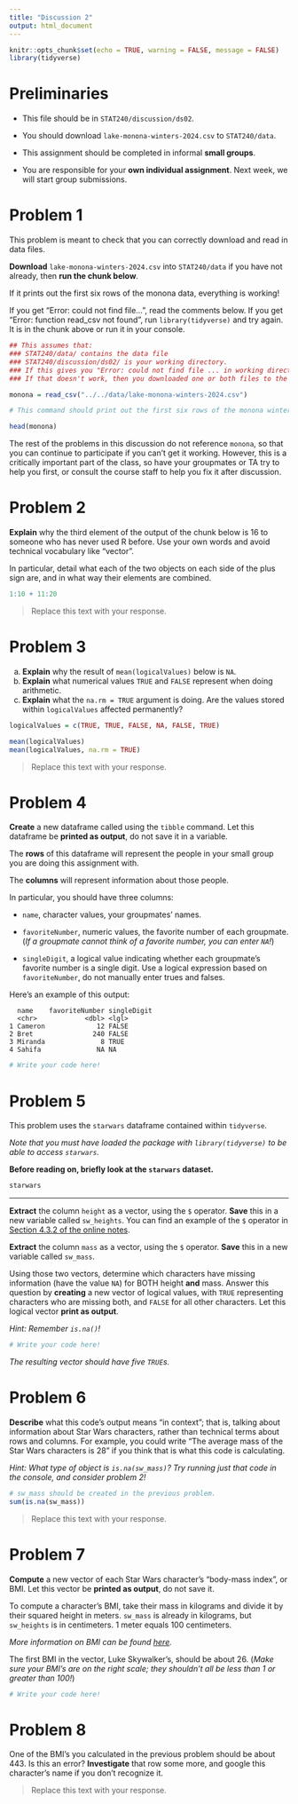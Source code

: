 ---
title: "Discussion 2"
output: html_document
---

```{r setup, include=FALSE}
knitr::opts_chunk$set(echo = TRUE, warning = FALSE, message = FALSE)
library(tidyverse)
```

# Preliminaries

- This file should be in `STAT240/discussion/ds02`.
- You should download `lake-monona-winters-2024.csv` to `STAT240/data`.

- This assignment should be completed in informal **small groups**.

- You are responsible for your **own individual assignment**. Next week, we will start group submissions.

# Problem 1

This problem is meant to check that you can correctly download and read in data files.

**Download** `lake-monona-winters-2024.csv` into `STAT240/data` if you have not already, then **run the chunk below**. 

If it prints out the first six rows of the monona data, everything is working!

If you get "Error: could not find file...", read the comments below.
If you get "Error: function read_csv not found", run `library(tidyverse)` and try again. It is in the chunk above or run it in your console.

```{r}
## This assumes that:
### STAT240/data/ contains the data file
### STAT240/discussion/ds02/ is your working directory.
### If this gives you "Error: could not find file ... in working directory ...", go to Session > Set Working Directory > To Source File Location, and try again.
### If that doesn't work, then you downloaded one or both files to the wrong place, or they have the wrong name - make sure they don't have a " (1)" or "-1" at the end of their names, which can happen when you download multiple times.

monona = read_csv("../../data/lake-monona-winters-2024.csv")

# This command should print out the first six rows of the monona winters dataset, starting with 1855-1856.

head(monona)
```

The rest of the problems in this discussion do not reference `monona`, so that you can continue to participate if you can't get it working. However, this is a critically important part of the class, so have your groupmates or TA try to help you first, or consult the course staff to help you fix it after discussion.

# Problem 2

**Explain** why the third element of the output of the chunk below is 16 to someone who has never used R before. Use your own words and avoid technical vocabulary like "vector".

In particular, detail what each of the two objects on each side of the plus sign are, and in what way their elements are combined.

```{r}
1:10 + 11:20
```

> Replace this text with your response.

# Problem 3

a) **Explain** why the result of `mean(logicalValues)` below is `NA`.
b) **Explain** what numerical values `TRUE` and `FALSE` represent when doing arithmetic.
c) **Explain** what the `na.rm = TRUE` argument is doing. Are the values stored within `logicalValues` affected permanently?

```{r}
logicalValues = c(TRUE, TRUE, FALSE, NA, FALSE, TRUE)

mean(logicalValues)
mean(logicalValues, na.rm = TRUE)
```

> Replace this text with your response.

# Problem 4

**Create** a new dataframe called using the `tibble` command. Let this dataframe be **printed as output**, do not save it in a variable.

The **rows** of this dataframe will represent the people in your small group you are doing this assignment with.

The **columns** will represent information about those people.

In particular, you should have three columns:

* `name`, character values, your groupmates' names.

* `favoriteNumber`, numeric values, the favorite number of each groupmate. (*If a groupmate cannot think of a favorite number, you can enter `NA`!*)

* `singleDigit`, a logical value indicating whether each groupmate's favorite number is a single digit. Use a logical expression based on `favoriteNumber`, do not manually enter trues and falses.

Here's an example of this output:

```
  name    favoriteNumber singleDigit
  <chr>            <dbl> <lgl>      
1 Cameron             12 FALSE      
2 Bret               240 FALSE      
3 Miranda              8 TRUE       
4 Sahifa              NA NA 
```

```{r}
# Write your code here!
```

# Problem 5

This problem uses the `starwars` dataframe contained within `tidyverse`.

*Note that you must have loaded the package with `library(tidyverse)` to be able to access `starwars`.*

**Before reading on, briefly look at the `starwars` dataset.**

```{r}
starwars
```

---

**Extract** the column `height` as a vector, using the `$` operator. **Save** this in a new variable called `sw_heights`. You can find an example of the `$` operator in [Section 4.3.2 of the online notes](https://bwu62.github.io/stat240-revamp/data-frames.html#subsetting-data-frames).

**Extract** the column `mass` as a vector, using the `$` operator. **Save** this in a new variable called `sw_mass`.

Using those two vectors, determine which characters have missing information (have the value `NA`) for BOTH height **and** mass. Answer this question by **creating** a new vector of logical values, with `TRUE` representing characters who are missing both, and `FALSE` for all other characters. Let this logical vector **print as output**.

*Hint: Remember `is.na()`!*

```{r}
# Write your code here!
```

*The resulting vector should have five `TRUE`s.*

# Problem 6

**Describe** what this code's output means "in context"; that is, talking about information about Star Wars characters, rather than technical terms about rows and columns. For example, you could write "The average mass of the Star Wars characters is 28" if you think that is what this code is calculating.

*Hint: What type of object is `is.na(sw_mass)`? Try running just that code in the console, and consider problem 2!*

```{r, error = TRUE}
# sw_mass should be created in the previous problem.
sum(is.na(sw_mass))
```

> Replace this text with your response.

# Problem 7

**Compute** a new vector of each Star Wars character's "body-mass index", or BMI. Let this vector be **printed as output**, do not save it.

To compute a character's BMI, take their mass in kilograms and divide it by their squared height in meters. `sw_mass` is already in kilograms, but `sw_heights` is in centimeters. 1 meter equals 100 centimeters.

*More information on BMI can be found [here](https://www.cdc.gov/nccdphp/dnpao/growthcharts/training/bmiage/page5_1.html).*

The first BMI in the vector, Luke Skywalker's, should be about 26. (*Make sure your BMI's are on the right scale; they shouldn't all be less than 1 or greater than 100!*)

```{r}
# Write your code here!
```

# Problem 8

One of the BMI's you calculated in the previous problem should be about 443. Is this an error? **Investigate** that row some more, and google this character's name if you don't recognize it.

> Replace this text with your response.

